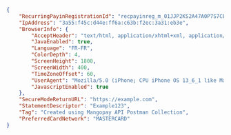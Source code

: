 ```json REST  
{
    "RecurringPayinRegistrationId": "recpayinreg_m_01JJP2KS2A47A0P7S7CEBQPHT9",
    "IpAddress": "3a55:f45c:d44e:ff6a:c63b:f2ec:3a31:eb3e",
    "BrowserInfo": {
        "AcceptHeader": "text/html, application/xhtml+xml, application/xml;q=0.9, /;q=0.8",
        "JavaEnabled": true,
        "Language": "FR-FR",
        "ColorDepth": 4,
        "ScreenHeight": 1800,
        "ScreenWidth": 400,
        "TimeZoneOffset": 60,
        "UserAgent": "Mozilla/5.0 (iPhone; CPU iPhone OS 13_6_1 like Mac OS X) AppleWebKit/605.1.15 (KHTML, like Gecko) Mobile/15E148",
        "JavascriptEnabled": true
    },
    "SecureModeReturnURL": "https://example.com",
    "StatementDescriptor": "Example123",
    "Tag": "Created using Mangopay API Postman Collection",
    "PreferredCardNetwork": "MASTERCARD"
}
```